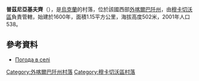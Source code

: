 {{coord|48|37|15|N|22|43|18|E|scale:100000|display=title}}

'''普茲尼亞基夫齊'''（{{lang-uk|Пузняківці}}），是[[烏克蘭|烏克蘭]]的村落，位於該國西部[[外喀爾巴阡州|外喀爾巴阡州]]，由[[穆卡切沃區|穆卡切沃區]]負責管轄，始建於1600年，面積1.15平方公里，海拔高度502米，2001年人口538。

==參考資料==
*[http://weather.in.ua/ua/zakarpatskaja/21838 Погода в селі ] {{Wayback|url=http://weather.in.ua/ua/zakarpatskaja/21838 |date=20161106041747 }}

{{DEFAULTSORT:Пузняківці}}

[[Category:外喀爾巴阡州村落|Category:外喀爾巴阡州村落]]
[[Category:穆卡切沃區村落|Category:穆卡切沃區村落]]


{{Zakarpattia-geo-stub}}